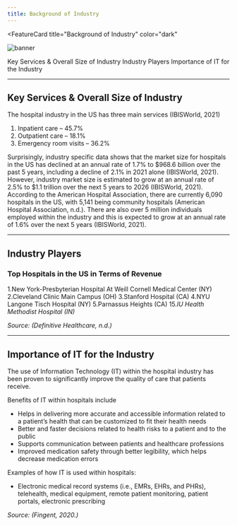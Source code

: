 ```yaml
---
title: Background of Industry
---
```



<FeatureCard
  title="Background of Industry"
  color="dark"
  >

![banner](images/background.jpg)

</FeatureCard>

<AnchorLinks>
  <AnchorLink>Key Services & Overall Size of Industry</AnchorLink>
  <AnchorLink>Industry Players</AnchorLink>
  <AnchorLink>Importance of IT for the Industry</AnchorLink>
</AnchorLinks>

***

## Key Services & Overall Size of Industry

The hospital industry in the US has three main services (IBISWorld, 2021)

1. Inpatient care – 45.7%
2. Outpatient care – 18.1%
3. Emergency room visits – 36.2%

Surprisingly, industry specific data shows that the market size for hospitals in the US has declined at an annual rate of 1.7% to $968.6 billion over the past 5 years, including a decline of 2.1% in 2021 alone (IBISWorld, 2021). However, industry market size is estimated to grow at an annual rate of 2.5% to $1.1 trillion over the next 5 years to 2026 (IBISWorld, 2021).
 
According to the American Hospital Association, there are currently 6,090 hospitals in the US, with 5,141 being community hospitals (American Hospital Association, n.d.). There are also over 5 million individuals employed within the industry and this is expected to grow at an annual rate of 1.6% over the next 5 years (IBISWorld, 2021).

***

## Industry Players

### **Top Hospitals in the US in Terms of Revenue**

1.New York-Presbyterian Hospital At Weill Cornell Medical Center (NY)
2.Cleveland Clinic Main Campus (OH)
3.Stanford Hospital (CA)
4.NYU Langone Tisch Hospital (NY)
5.Parnassus Heights (CA)
15.*IU Health Methodist Hospital (IN)*

*Source: (Definitive Healthcare, n.d.)*

***

## Importance of IT for the Industry

The use of Information Technology (IT) within the hospital industry has been proven to significantly improve the quality of care that patients receive. 

Benefits of IT within hospitals include 
  - Helps in delivering more accurate and accessible information related to a patient’s health that can be customized to fit their health needs
  - Better and faster decisions related to health risks to a patient and to the public 
  - Supports communication between patients and healthcare professions 
  - Improved medication safety through better legibility, which helps decrease medication errors

Examples of how IT is used within hospitals:
  - Electronic medical record systems (i.e., EMRs, EHRs, and PHRs), telehealth, medical equipment, remote patient monitoring, patient portals, electronic prescribing

*Source: (Fingent, 2020.)*
